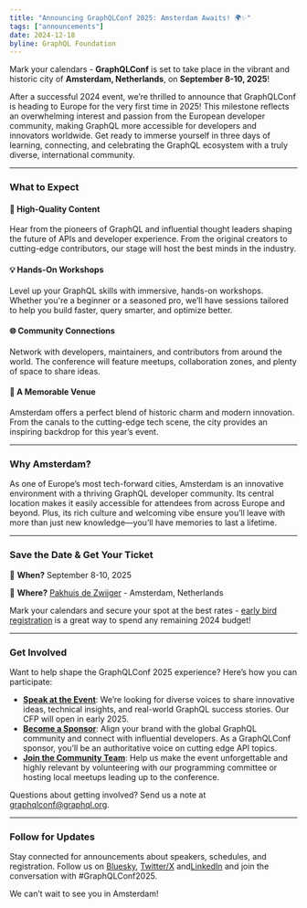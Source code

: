 ```yaml
---
title: "Announcing GraphQLConf 2025: Amsterdam Awaits! 🌍✨"
tags: ["announcements"]
date: 2024-12-18
byline: GraphQL Foundation
---
```


Mark your calendars - **GraphQLConf** is set to take place in the vibrant and historic city of **Amsterdam, Netherlands**, on **September 8-10, 2025**!

After a successful 2024 event, we’re thrilled to announce that GraphQLConf is heading to Europe for the very first time in 2025! This milestone reflects an overwhelming interest and passion from the European developer community, making GraphQL more accessible for developers and innovators worldwide. Get ready to immerse yourself in three days of learning, connecting, and celebrating the GraphQL ecosystem with a truly diverse, international community.

---

### **What to Expect**

#### **🚀 High-Quality Content**

Hear from the pioneers of GraphQL and influential thought leaders shaping the future of APIs and developer experience. From the original creators to cutting-edge contributors, our stage will host the best minds in the industry.

#### **💡 Hands-On Workshops**

Level up your GraphQL skills with immersive, hands-on workshops. Whether you're a beginner or a seasoned pro, we’ll have sessions tailored to help you build faster, query smarter, and optimize better.

#### **🌐 Community Connections**

Network with developers, maintainers, and contributors from around the world. The conference will feature meetups, collaboration zones, and plenty of space to share ideas.

#### **🎉 A Memorable Venue**

Amsterdam offers a perfect blend of historic charm and modern innovation. From the canals to the cutting-edge tech scene, the city provides an inspiring backdrop for this year’s event.

---

### **Why Amsterdam?**

As one of Europe’s most tech-forward cities, Amsterdam is an innovative environment with a thriving GraphQL developer community. Its central location makes it easily accessible for attendees from across Europe and beyond. Plus, its rich culture and welcoming vibe ensure you’ll leave with more than just new knowledge—you’ll have memories to last a lifetime.

---

### **Save the Date & Get Your Ticket**

📅 **When?** September 8-10, 2025 

 📍 **Where?** [Pakhuis de Zwijger](https://maps.app.goo.gl/FoJG5KrjrM7U9Pva6) - Amsterdam, Netherlands

Mark your calendars and secure your spot at the best rates - [early bird registration](https://cvent.me/PBNYEe) is a great way to spend any remaining 2024 budget! 

---

### **Get Involved**

Want to help shape the GraphQLConf 2025 experience? Here’s how you can participate:

* **[Speak at the Event](https://forms.gle/jRsE2u8pokLX93RGA)**: We’re looking for diverse voices to share innovative ideas, technical insights, and real-world GraphQL success stories. Our CFP will open in early 2025. 
* **[Become a Sponsor](https://events.linuxfoundation.org/wp-content/uploads/2024/12/sponsor_GraphQLConf_2025.pdf)**: Align your brand with the global GraphQL community and connect with influential developers. As a GraphQLConf sponsor, you’ll be an authoritative voice on cutting edge API topics. 
* **[Join the Community Team](https://forms.gle/jRsE2u8pokLX93RGA)**: Help us make the event unforgettable and highly relevant by volunteering with our programming committee or hosting local meetups leading up to the conference.

Questions about getting involved? Send us a note at graphqlconf@graphql.org.

---

### **Follow for Updates**

Stay connected for announcements about speakers, schedules, and registration. Follow us on [Bluesky](https://bsky.app/profile/graphql.org), [Twitter/X](https://twitter.com/GraphQLConf) and[LinkedIn](https://linkedin.com/company/graphqlconf) and join the conversation with #GraphQLConf2025.

We can’t wait to see you in Amsterdam!
